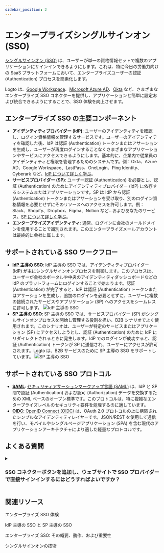 ```yaml
---
sidebar_position: 2
---
```


# エンタープライズシングルサインオン (SSO)

[シングルサインオン (SSO)](https://auth.wiki/single-sign-on) は、ユーザーが単一の資格情報セットで複数のアプリケーションにサインインできるようにします。これは、特に今日の労働力向けの SaaS プラットフォームにおいて、エンタープライズユーザーの認証 (Authentication) プロセスを簡素化します。

Logto は、[Google Workspace](/integrations/google-workspace)、[Microsoft Azure AD](/integrations/entra-id-saml)、[Okta](/integrations/okta) など、さまざまなエンタープライズ SSO コネクターを提供し、アプリケーションと簡単に設定および統合できるようにすることで、SSO 体験を向上させます。

## エンタープライズ SSO の主要コンポーネント

- **アイデンティティプロバイダー (IdP)**: ユーザーのアイデンティティを確認し、ログイン資格情報を管理するサービスです。ユーザーのアイデンティティを確認した後、IdP は認証 (Authentication) トークンまたはアサーションを生成し、ユーザーが再度ログインすることなくさまざまなアプリケーションやサービスにアクセスできるようにします。基本的に、企業内で従業員のアイデンティティと権限を管理するためのシステムです。例：Okta、Azure AD、Google Workspace、LastPass、OneLogin、Ping Identity、Cyberark など。[IdP について詳しく学ぶ](https://auth.wiki/identity-provider)。
- **サービスプロバイダー (SP)**: ユーザー認証 (Authentication) を必要とし、認証 (Authentication) のためにアイデンティティプロバイダー (IdP) に依存するシステムまたはアプリケーションです。SP は IdP から認証 (Authentication) トークンまたはアサーションを受け取り、別のログイン資格情報を必要とせずにそのリソースへのアクセスを許可します。例：Slack、Shopify、Dropbox、Figma、Notion など…およびあなたのサービス。[SP について詳しく学ぶ](https://auth.wiki/service-provider)。
- **エンタープライズアイデンティティ**: 通常、ログインに会社のメールドメインを使用することで識別されます。このエンタープライズメールアカウントは最終的に会社に属します。

## サポートされている SSO ワークフロー

- [**IdP 主導の SSO**](/end-user-flows/enterprise-sso/idp-initiated-sso): IdP 主導の SSO では、アイデンティティプロバイダー (IdP) が主にシングルサインオンプロセスを制御します。このプロセスは、ユーザーが会社のポータルや中央のアイデンティティダッシュボードなどの IdP のプラットフォームにログインすることで始まります。認証 (Authentication) が完了すると、IdP は認証 (Authentication) トークンまたはアサーションを生成し、追加のログインを必要とせずに、ユーザーに複数の接続されたサービスやアプリケーション (SP) へのアクセスをシームレスに許可します。
  ![IdP 主導の SSO](./assets/idp-initiated-sso.png)
- [**SP 主導の SSO**](/end-user-flows/enterprise-sso/sp-initiated-sso): SP 主導の SSO では、サービスプロバイダー (SP) がシングルサインオンプロセスを開始し管理する役割を担い、B2B シナリオでよく使用されます。このシナリオは、ユーザーが特定のサービスまたはアプリケーション (SP) にアクセスしようとし、認証 (Authentication) のために IdP にリダイレクトされるときに発生します。IdP でのログインが成功すると、認証 (Authentication) トークンが SP に送信され、ユーザーにアクセスが許可されます。Logto は、B2B サービスのために SP 主導の SSO をサポートしています。
  ![SP 主導の SSO](./assets/sp-initiated-sso.png)

## サポートされている SSO プロトコル

- [**SAML**](/integrations/saml-sso): [セキュリティアサーションマークアップ言語 (SAML)](https://auth.wiki/saml) は、IdP と SP 間で認証 (Authentication) および認可 (Authorization) データを交換するための XML ベースのオープン標準です。このプロトコルは、特に複雑なエンタープライズレベルのセキュリティ要件を処理するのに適しています。
- [**OIDC**](/integrations/oidc-sso): [OpenID Connect (OIDC)](https://auth.wiki/openid-connect) は、OAuth 2.0 プロトコルの上に構築されたシンプルなアイデンティティレイヤーです。JSON/REST を使用して通信を行い、モバイルやシングルページアプリケーション (SPA) を含む現代のアプリケーションアーキテクチャにより適した軽量なプロトコルです。

## よくある質問

<details>
  <summary>

### SSO コネクターボタンを追加し、ウェブサイトで SSO プロバイダーで直接サインインするにはどうすればよいですか？

</summary>

Logto は、ウェブサイトにソーシャルログインボタンを追加し、デフォルトのサインインフォームを表示せずに SSO サインインプロセスを直接開始することを可能にします。詳細な手順については、[直接サインイン](/end-user-flows/authentication-parameters/direct-sign-in/) ガイドを確認してください。

</details>

## 関連リソース

<Url href="https://www.youtube.com/watch?v=-mD8Sfab7sI&t=12s"> エンタープライズ SSO 体験</Url>

<Url href="https://blog.logto.io/idp-vs-sp-initiated-sso">IdP 主導の SSO と SP 主導の SSO</Url>

<Url href="https://blog.logto.io/enterprise-sso">
  エンタープライズ SSO: その概要、動作、および重要性
</Url>

<Url href="https://blog.logto.io/single-sign-on">シングルサインオンの技術</Url>
